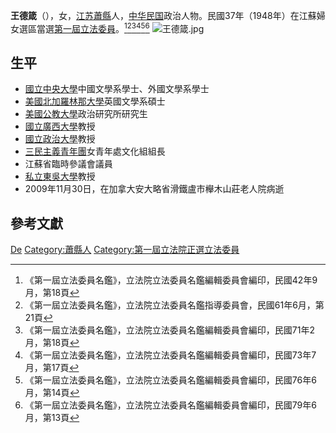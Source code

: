 {{Prose|time=2020-08-02T09:43:21+00:00}}
{{Infobox Officeholder
|姓名=王德箴
|圖像=File:王德箴5.jpg
|圖像大小=200px
|圖像說明=  
|字    = 
|號    = 
|別名    = 
|出生日期 = 1911年？月？日
|出生地點 = 
|逝世日期 = {{dda|2009|11|30|1911||}}<ref>「哭王德箴老人」，葛陵元，2009年12月1日</ref>
|逝世地點 = 
|死因    = 
|墓地    = 
|籍貫    = [[江蘇省|江蘇省]][[蕭縣|蕭縣]]
|政黨    = 
|parents  = 
|配偶   =[[張九如|張九如]]
|伴侶    = 
|relatives  =  
|children  =  
|著作    = 
* 《先秦學術思想史》
* 《英美蘇聯戰時婦女動態》
* 《德箴文存》
* 《路及其他》
|past    = 
}}
'''王德箴'''（{{bd|1911年||2009年|11月30日}}），女，[[江蘇省|江苏]][[蕭縣|蕭縣]]人，[[中华民国|中华民国]]政治人物。民國37年（1948年）在江蘇婦女選區當選[[第一屆立法委員|第一屆立法委員]]。<ref>《第一屆立法委員名鑑》，立法院立法委員名鑑編輯委員會編印，民國42年9月，第18頁</ref><ref>《第一屆立法委員名鑑》，立法院立法委員名鑑指導委員會，民國61年6月，第21頁</ref><ref>《第一屆立法委員名鑑》，立法院立法委員名鑑編輯委員會編印，民國71年2月，第18頁</ref><ref>《第一屆立法委員名鑑》，立法院立法委員名鑑編輯委員會編印，民國73年7月，第17頁</ref><ref>《第一屆立法委員名鑑》，立法院立法委員名鑑編輯委員會編印，民國76年6月，第14頁</ref><ref>《第一屆立法委員名鑑》，立法院立法委員名鑑編輯委員會編印，民國79年6月，第13頁</ref>
[[File:王德箴.jpg|thumb]]
== 生平 ==
* [[國立中央大學|國立中央大學]]中國文學系學士、外國文學系學士
* [[美國北加羅林那大學|美國北加羅林那大學]]英國文學系碩士
* [[美國公教大學|美國公教大學]]政治研究所研究生
* [[國立廣西大學|國立廣西大學]]教授
* [[國立政治大學|國立政治大學]]教授
* [[三民主義青年團|三民主義青年團]]女青年處文化組組長
* 江蘇省臨時參議會議員
* [[私立東吳大學|私立東吳大學]]教授
* 2009年11月30日，在加拿大安大略省滑鐵盧市櫸木山莊老人院病逝

== 參考文獻 ==
{{reflist}}

{{中華民國第一屆立法委員}}

{{Authority control}}
{{DEFAULTSORT:Wang王}}
[[Category:王姓|De]]
[[Category:蕭縣人|Category:蕭縣人]]
[[Category:第一屆立法院正選立法委員|Category:第一屆立法院正選立法委員]]
